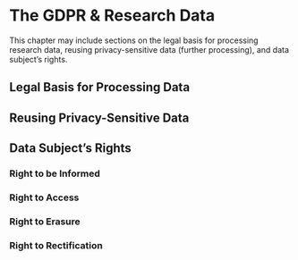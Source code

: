 # The GDPR & Research Data {#gdpr}

This chapter may include sections on the legal basis for processing research data, reusing privacy-sensitive data (further processing), and data subject's rights.

## Legal Basis for Processing Data

## Reusing Privacy-Sensitive Data

## Data Subject's Rights

### Right to be Informed

### Right to Access

### Right to Erasure

### Right to Rectification

